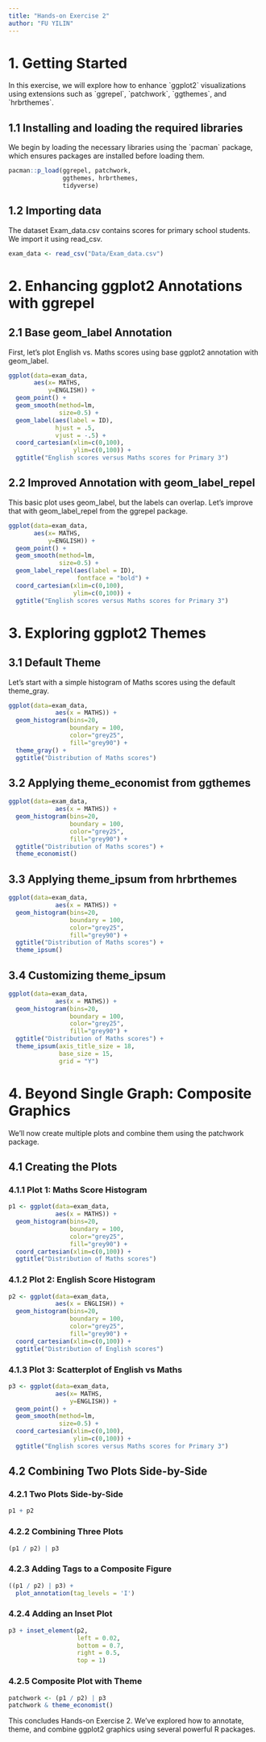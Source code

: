 ```yaml
---
title: "Hands-on Exercise 2"
author: "FU YILIN"
---
```


# 1. Getting Started

In this exercise, we will explore how to enhance \`ggplot2\` visualizations using extensions such as \`ggrepel\`, \`patchwork\`, \`ggthemes\`, and \`hrbrthemes\`.

## **1.1 Installing and loading the required libraries**

We begin by loading the necessary libraries using the \`pacman\` package, which ensures packages are installed before loading them.

```r

pacman::p_load(ggrepel, patchwork, 
               ggthemes, hrbrthemes,
               tidyverse) 
```

## **1.2 Importing data**

The dataset Exam_data.csv contains scores for primary school students. We import it using read_csv.

```r
exam_data <- read_csv("Data/Exam_data.csv")
```

# **2. Enhancing ggplot2 Annotations with ggrepel**

## 2.1 Base geom_label Annotation

First, let’s plot English vs. Maths scores using base ggplot2 annotation with geom_label.

```r
ggplot(data=exam_data, 
       aes(x= MATHS, 
           y=ENGLISH)) +
  geom_point() +
  geom_smooth(method=lm, 
              size=0.5) +  
  geom_label(aes(label = ID), 
             hjust = .5, 
             vjust = -.5) +
  coord_cartesian(xlim=c(0,100),
                  ylim=c(0,100)) +
  ggtitle("English scores versus Maths scores for Primary 3")
```

## 2.2 Improved Annotation with geom_label_repel

This basic plot uses geom_label, but the labels can overlap. Let’s improve that with geom_label_repel from the ggrepel package.

```r
ggplot(data=exam_data, 
       aes(x= MATHS, 
           y=ENGLISH)) +
  geom_point() +
  geom_smooth(method=lm, 
              size=0.5) +  
  geom_label_repel(aes(label = ID), 
                   fontface = "bold") +
  coord_cartesian(xlim=c(0,100),
                  ylim=c(0,100)) +
  ggtitle("English scores versus Maths scores for Primary 3")
```

# **3. Exploring ggplot2 Themes**

## 3.1 Default Theme

Let’s start with a simple histogram of Maths scores using the default theme_gray.

```r
ggplot(data=exam_data, 
             aes(x = MATHS)) +
  geom_histogram(bins=20, 
                 boundary = 100,
                 color="grey25", 
                 fill="grey90") +
  theme_gray() +
  ggtitle("Distribution of Maths scores") 
```

## 3.2 Applying theme_economist from ggthemes

```r
ggplot(data=exam_data, 
             aes(x = MATHS)) +
  geom_histogram(bins=20, 
                 boundary = 100,
                 color="grey25", 
                 fill="grey90") +
  ggtitle("Distribution of Maths scores") +
  theme_economist()
```

## 3.3 Applying theme_ipsum from hrbrthemes

```r
ggplot(data=exam_data, 
             aes(x = MATHS)) +
  geom_histogram(bins=20, 
                 boundary = 100,
                 color="grey25", 
                 fill="grey90") +
  ggtitle("Distribution of Maths scores") +
  theme_ipsum()
```

## 3.4 Customizing theme_ipsum

```r
ggplot(data=exam_data, 
             aes(x = MATHS)) +
  geom_histogram(bins=20, 
                 boundary = 100,
                 color="grey25", 
                 fill="grey90") +
  ggtitle("Distribution of Maths scores") +
  theme_ipsum(axis_title_size = 18,
              base_size = 15,
              grid = "Y")
```

# **4. Beyond Single Graph: Composite Graphics**

We’ll now create multiple plots and combine them using the patchwork package.

## 4.1 Creating the Plots

### 4.1.1 Plot 1: Maths Score Histogram

```r
p1 <- ggplot(data=exam_data, 
             aes(x = MATHS)) +
  geom_histogram(bins=20, 
                 boundary = 100,
                 color="grey25", 
                 fill="grey90") + 
  coord_cartesian(xlim=c(0,100)) +
  ggtitle("Distribution of Maths scores")
```

### 4.1.2 Plot 2: English Score Histogram

```r
p2 <- ggplot(data=exam_data, 
             aes(x = ENGLISH)) +
  geom_histogram(bins=20, 
                 boundary = 100,
                 color="grey25", 
                 fill="grey90") +
  coord_cartesian(xlim=c(0,100)) +
  ggtitle("Distribution of English scores")
```

### 4.1.3 Plot 3: Scatterplot of English vs Maths

```r
p3 <- ggplot(data=exam_data, 
             aes(x= MATHS, 
                 y=ENGLISH)) +
  geom_point() +
  geom_smooth(method=lm, 
              size=0.5) +  
  coord_cartesian(xlim=c(0,100),
                  ylim=c(0,100)) +
  ggtitle("English scores versus Maths scores for Primary 3")
```

## 4.2 Combining Two Plots Side-by-Side

### 4.2.1 Two Plots Side-by-Side

```r
p1 + p2
```

### 4.2.2 Combining Three Plots

```r
(p1 / p2) | p3
```

### 4.2.3 Adding Tags to a Composite Figure

```r
((p1 / p2) | p3) + 
  plot_annotation(tag_levels = 'I')
```

### 4.2.4 Adding an Inset Plot

```r
p3 + inset_element(p2, 
                   left = 0.02, 
                   bottom = 0.7, 
                   right = 0.5, 
                   top = 1)
```

### 4.2.5 Composite Plot with Theme

```r
patchwork <- (p1 / p2) | p3
patchwork & theme_economist()
```

This concludes Hands-on Exercise 2. We’ve explored how to annotate, theme, and combine ggplot2 graphics using several powerful R packages.
